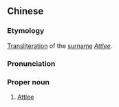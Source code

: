 ==Chinese==
{{zh-forms|gloss=-}}

===Etymology===
[[transliteration|Transliteration]] of the {{etyl|en|zh}} [[surname]] ''[[Attlee]]''.

===Pronunciation===
{{zh-pron
|m=Ātèlì
|cat=pn
}}

===Proper noun===
{{zh-proper noun}}

# [[Attlee]]

{{zh-cat|English surnames}}